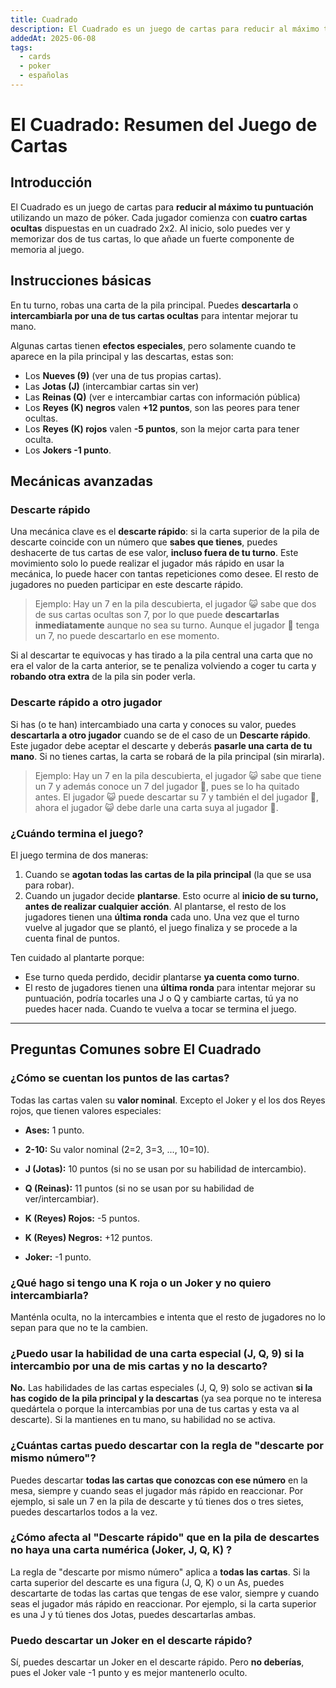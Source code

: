```yaml
---
title: Cuadrado
description: El Cuadrado es un juego de cartas para reducir al máximo tu puntuación utilizando un mazo de póker.
addedAt: 2025-06-08
tags: 
  - cards
  - poker
  - españolas
---
```



# El Cuadrado: Resumen del Juego de Cartas
## Introducción
El Cuadrado es un juego de cartas para **reducir al máximo tu puntuación** utilizando un mazo de póker. Cada jugador comienza con **cuatro cartas ocultas** dispuestas en un cuadrado 2x2. Al inicio, solo puedes ver y memorizar dos de tus cartas, lo que añade un fuerte componente de memoria al juego.

## Instrucciones básicas
En tu turno, robas una carta de la pila principal. Puedes **descartarla** o **intercambiarla por una de tus cartas ocultas** para intentar mejorar tu mano. 

Algunas cartas tienen **efectos especiales**, pero solamente cuando te aparece en la pila principal y las descartas, estas son:
- Los **Nueves (9)** (ver una de tus propias cartas).
- Las **Jotas (J)** (intercambiar cartas sin ver)
- Las **Reinas (Q)** (ver e intercambiar cartas con información pública)
- Los **Reyes (K) negros** valen **+12 puntos**, son las peores para tener ocultas.
- Los **Reyes (K) rojos** valen **-5 puntos**, son la mejor carta para tener oculta.
- Los **Jokers -1 punto**.

## Mecánicas avanzadas
### Descarte rápido
Una mecánica clave es el **descarte rápido**: si la carta superior de la pila de descarte coincide con un número que **sabes que tienes**, puedes deshacerte de tus cartas de ese valor, **incluso fuera de tu turno**. Este movimiento solo lo puede realizar el jugador más rápido en usar la mecánica, lo puede hacer con tantas repeticiones como desee. El resto de jugadores no pueden participar en este descarte rápido.

> Ejemplo: Hay un 7 en la pila descubierta, el jugador 😺 sabe que dos de sus cartas ocultas son 7, por lo que puede **descartarlas inmediatamente** aunque no sea su turno. Aunque el jugador 🐔 tenga un 7, no puede descartarlo en ese momento.

Si al descartar te equivocas y has tirado a la pila central una carta que no era el valor de la carta anterior, se te penaliza volviendo a coger tu carta y **robando otra extra** de la pila sin poder verla.

### Descarte rápido a otro jugador
Si has (o te han) intercambiado una carta y conoces su valor, puedes **descartarla a otro jugador** cuando se de el caso de un **Descarte rápido**. Este jugador debe aceptar el descarte y deberás **pasarle una carta de tu mano**. Si no tienes cartas, la carta se robará de la pila principal (sin mirarla).

> Ejemplo: Hay un 7 en la pila descubierta, el jugador 😺 sabe que tiene un 7 y además conoce un 7 del jugador 🐔, pues se lo ha quitado antes. El jugador 😺 puede descartar su 7 y también el del jugador 🐔, ahora el jugador 😺 debe darle una carta suya al jugador 🐔.


### ¿Cuándo termina el juego?

El juego termina de dos maneras:
1.  Cuando se **agotan todas las cartas de la pila principal** (la que se usa para robar).
2.  Cuando un jugador decide **plantarse**. Esto ocurre al **inicio de su turno, antes de realizar cualquier acción**. Al plantarse, el resto de los jugadores tienen una **última ronda** cada uno. Una vez que el turno vuelve al jugador que se plantó, el juego finaliza y se procede a la cuenta final de puntos.

Ten cuidado al plantarte porque: 
- Ese turno queda perdido, decidir plantarse **ya cuenta como turno**.
- El resto de jugadores tienen una **última ronda** para intentar mejorar su puntuación, podría tocarles una J o Q y cambiarte cartas, tú ya no puedes hacer nada. Cuando te vuelva a tocar se termina el juego.
---

## Preguntas Comunes sobre El Cuadrado

### ¿Cómo se cuentan los puntos de las cartas?

Todas las cartas valen su **valor nominal**. Excepto el Joker y el los dos Reyes rojos, que tienen valores especiales:

* **Ases:** 1 punto.
* **2-10:** Su valor nominal (2=2, 3=3, ..., 10=10).

* **J (Jotas):** 10 puntos (si no se usan por su habilidad de intercambio).
* **Q (Reinas):** 11 puntos (si no se usan por su habilidad de ver/intercambiar).
* **K (Reyes) Rojos:** -5 puntos.
* **K (Reyes) Negros:** +12 puntos.
* **Joker:** -1 punto.

### ¿Qué hago si tengo una K roja o un Joker y no quiero intercambiarla?

Manténla oculta, no la intercambies e intenta que el resto de jugadores no lo sepan para que no te la cambien. 

### ¿Puedo usar la habilidad de una carta especial (J, Q, 9) si la intercambio por una de mis cartas y no la descarto?

**No.** Las habilidades de las cartas especiales (J, Q, 9) solo se activan **si la has cogido de la pila principal y la descartas** (ya sea porque no te interesa quedártela o porque la intercambias por una de tus cartas y esta va al descarte). Si la mantienes en tu mano, su habilidad no se activa.

### ¿Cuántas cartas puedo descartar con la regla de "descarte por mismo número"?

Puedes descartar **todas las cartas que conozcas con ese número** en la mesa, siempre y cuando seas el jugador más rápido en reaccionar. Por ejemplo, si sale un 7 en la pila de descarte y tú tienes dos o tres sietes, puedes descartarlos todos a la vez.

### ¿Cómo afecta al "Descarte rápido" que en la pila de descartes no haya una carta numérica (Joker, J, Q, K) ?

La regla de "descarte por mismo número" aplica a **todas las cartas**. Si la carta superior del descarte es una figura (J, Q, K) o un As, puedes descartarte de todas las cartas que tengas de ese valor, siempre y cuando seas el jugador más rápido en reaccionar. Por ejemplo, si la carta superior es una J y tú tienes dos Jotas, puedes descartarlas ambas.

### Puedo descartar un Joker en el descarte rápido?
Sí, puedes descartar un Joker en el descarte rápido.
Pero **no deberías**, pues el Joker vale -1 punto y es mejor mantenerlo oculto. 

 

